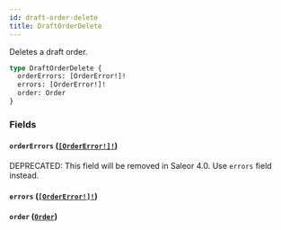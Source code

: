 ```yaml
---
id: draft-order-delete
title: DraftOrderDelete
---
```


Deletes a draft order.

```graphql
type DraftOrderDelete {
  orderErrors: [OrderError!]!
  errors: [OrderError!]!
  order: Order
}
```

### Fields

#### `orderErrors` ([`[OrderError!]!`](/developer/api-reference/objects/order-error))

<span class="badge badge--warning">DEPRECATED: This field will be removed in Saleor 4.0. Use `errors` field instead.</span>

#### `errors` ([`[OrderError!]!`](/developer/api-reference/objects/order-error))

#### `order` ([`Order`](/developer/api-reference/objects/order))
